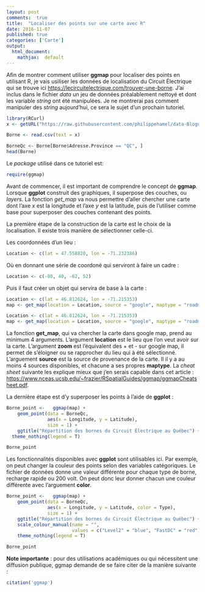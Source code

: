 ```yaml
---
layout: post
comments:  true
title:  "Localiser des points sur une carte avec R"
date: 2016-11-07
published: true
categories: ['Carte']
output:
  html_document:
    mathjax:  default
---
```


Afin de montrer comment utiliser **ggmap** pour localiser des points en utilisant R, je vais usiliser les données de localisation du Circuit Électrique qui se trouve ici <https://lecircuitelectrique.com/trouver-une-borne>. J'ai inclus dans le fichier *data* un jeu de données préalablement nettoyé et dont les variable *string* ont été manipulées. Je ne montrerai pas comment manipuler des *string* aujourd'hui, ce sera le sujet d'un prochain tutoriel.
```r
library(RCurl)
x <- getURL("https://raw.githubusercontent.com/philippehamel/data-BlogueuR/master/Carte/BorneCE_16-09.csv")

Borne <- read.csv(text = x)

BorneQc <- Borne[Borne$Adresse.Province == "QC", ]
head(Borne)
```

Le *package* utilisé dans ce tutoriel est:
```r
require(ggmap)
```

Avant de commencer, il est important de comprendre le concept de **ggmap**. Lorsque **ggplot** construit des graphiques, il superpose des couches, ou *layers*. La fonction *get_map* va nous permettre d'aller chercher une carte dont l'axe *x* est la longitude et l'axe *y* est la latitude, puis de l'utiliser comme base pour superposer des couches contenant des points.

La première étape de la construction de la carte est le choix de la localisation. Il existe trois manière de sélectionner celle-ci.

Les coordonnées d'un lieu :
```r
Location <- c(lat = 47.558820, lon = -71.232386)
```
Où en donnant une série de coordoné qui serviront à faire un cadre :
```r
Location <- c(-80, 40, -62, 52)
```

Puis il faut créer un objet qui servira de base à la carte :
```r
Location <- c(lat = 46.812624, lon = -71.215353)
map <- get_map(location = Location, source = "google", maptype = "roadmap", zoom = 11)
```
```r
Location <- c(lat = 46.812624, lon = -71.215353)
map <- get_map(location = Location, source = "google", maptype = "roadmap", zoom = 11)
```
La fonction **get_map**, qui va chercher la carte dans google map, prend au minimum 4 arguments. L'argument **location** est le lieu que l'on veut avoir sur la carte. L'argument **zoom** est l'équivalent des + et - sur google map, il permet de s'éloigner ou se rapprocher du lieu qui à été sélectionné. L'arguement **source** est la source de provenance de la carte. Il il y a au moins 4 sources disponibles, et chacune a ses propres **maptype**.
La *cheat sheet* suivante les explique mieux que j'en serais capable dans cet article : <https://www.nceas.ucsb.edu/~frazier/RSpatialGuides/ggmap/ggmapCheatsheet.pdf>.

La dernière étape est d'y superposer les points à l'aide de **ggplot** :
```r
Borne_point <-   ggmap(map) +
    geom_point(data = BorneQc, 
               aes(x = Longitude, y = Latitude), 
               size = 1) +
    ggtitle("Répartition des bornes du Circuit Électrique au Québec") +
  theme_nothing(legend = T)
```
```r
Borne_point
```

Les fonctionnalités disponibles avec **ggplot** sont utilisables ici. Par exemple, on peut changer la couleur des points selon des variables catégoriques. Le fichier de données donne une valeur différente pour chaque type de borne, recharge rapide ou 200 volt. On peut donc leur donner chacun une couleur différente avec l'arguement **color**.

```r
Borne_point <-   ggmap(map) +
    geom_point(data = BorneQc, 
               aes(x = Longitude, y = Latitude, color = Type), 
               size = 1) +
    ggtitle("Répartition des bornes du Circuit Électrique au Québec") +
    scale_colour_manual(name = "", 
                        values = c("Level2" = "blue", "FastDC" = "red")) +
    theme_nothing(legend = T)
```
```r
Borne_point
```

**Note importante** : pour des utilisations académiques ou qui nécessitent une diffusion publique, ggmap demande de se faire citer de la manière suivante :
```r
citation('ggmap')
```
